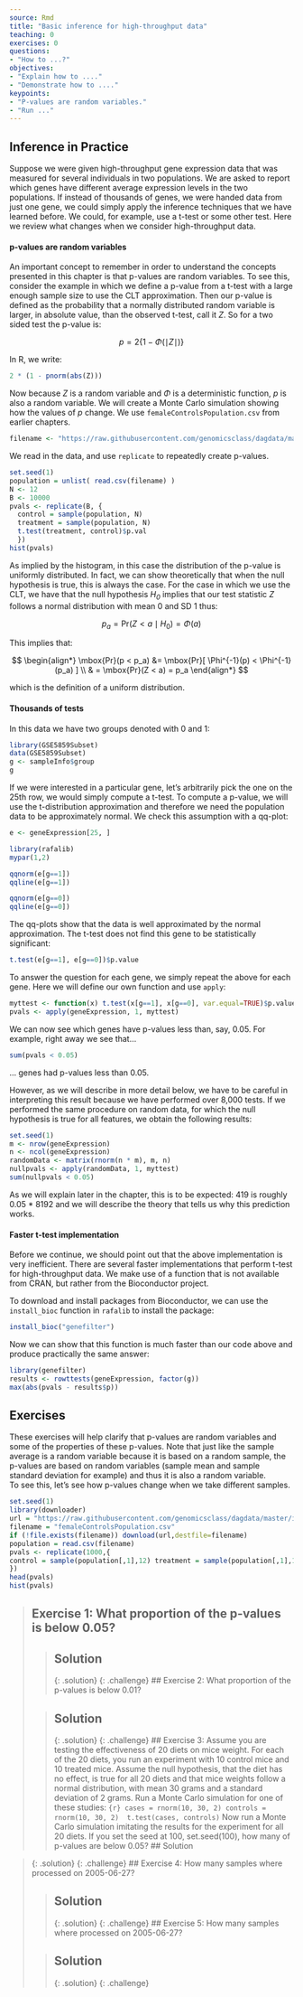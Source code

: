 ```yaml
---
source: Rmd
title: "Basic inference for high-throughput data"
teaching: 0
exercises: 0
questions:
- "How to ...?"
objectives:
- "Explain how to ...."
- "Demonstrate how to ...."
keypoints:
- "P-values are random variables."
- "Run ..."
---
```


## Inference in Practice

Suppose we were given high-throughput gene expression data that was measured for 
several individuals in two populations. We are asked to report which genes have 
different average expression levels in the two populations. If instead of 
thousands of genes, we were handed data from just one gene, we could simply 
apply the inference techniques that we have learned before. We could, for 
example, use a t-test or some other test. Here we review what changes when we 
consider high-throughput data.

#### p-values are random variables

An important concept to remember in order to understand the concepts presented 
in this chapter is that p-values are random variables. To see this, consider 
the example in which we define a p-value from a t-test with a large enough 
sample size to use the CLT approximation. Then our p-value is defined as the 
probability that a normally distributed random variable is larger, in absolute 
value, than the observed t-test, call it <i>Z</i>. So for a two sided test the 
p-value is: 

$$
p = 2 \{ 1 - \Phi(\mid Z \mid)\}
$$

In R, we write:
```r
2 * (1 - pnorm(abs(Z)))
```

Now because <i>Z</i> is a random variable and $\Phi$ is a deterministic
function, <i>p</i> is also a random variable. We will create a Monte Carlo
simulation showing how the values of <i>p</i> change. We use `femaleControlsPopulation.csv` from earlier chapters.

```r
filename <- "https://raw.githubusercontent.com/genomicsclass/dagdata/master/inst/extdata/femaleControlsPopulation.csv"
```

We read in the data, and use `replicate` to repeatedly create p-values.

```r
set.seed(1)
population = unlist( read.csv(filename) )
N <- 12
B <- 10000
pvals <- replicate(B, {
  control = sample(population, N)
  treatment = sample(population, N)
  t.test(treatment, control)$p.val 
  })
hist(pvals)
```

As implied by the histogram, in this case the distribution of the p-value is 
uniformly distributed. In fact, we can show theoretically that when the null hypothesis is true, this is always the case. For the case in which we use the 
CLT, we have that the null hypothesis <i>H<sub>0</sub></i> implies that our test statistic <i>Z</i>  follows a normal distribution with mean 0 and SD 1 thus:

$$
p_a = \mbox{Pr}(Z < a \mid H_0) = \Phi(a)
$$

This implies that:

$$
\begin{align*}
\mbox{Pr}(p < p_a) &= \mbox{Pr}[ \Phi^{-1}(p) < \Phi^{-1}(p_a) ] \\
  & = \mbox{Pr}(Z < a) = p_a
\end{align*}
$$

which is the definition of a uniform distribution.

#### Thousands of tests

In this data we have two groups denoted with 0 and 1:
```r
library(GSE5859Subset)
data(GSE5859Subset)
g <- sampleInfo$group
g
```

If we were interested in a particular gene, let's arbitrarily pick the one on 
the 25th row, we would simply compute a t-test. To compute a p-value, we will 
use the t-distribution approximation and therefore we need the population data 
to be approximately normal. We check this assumption with a qq-plot:

```r
e <- geneExpression[25, ]

library(rafalib)
mypar(1,2)

qqnorm(e[g==1])
qqline(e[g==1])

qqnorm(e[g==0])
qqline(e[g==0])
```

The qq-plots show that the data is well approximated by the normal 
approximation. The t-test does not find this gene to be statistically 
significant:

```r
t.test(e[g==1], e[g==0])$p.value
```

To answer the question for each gene, we simply repeat the above for each gene. Here we will define our own function and use `apply`:

```r
myttest <- function(x) t.test(x[g==1], x[g==0], var.equal=TRUE)$p.value
pvals <- apply(geneExpression, 1, myttest)
```

We can now see which genes have p-values less than, say, 0.05. For example, right away we see that...

```r
sum(pvals < 0.05)
```

... genes had p-values less than 0.05.

However, as we will describe in more detail below, we have to be careful in interpreting this result because we have performed over 8,000 tests. If we performed the same procedure on random data, for which the null hypothesis is true for all features, we obtain the following results:

```r
set.seed(1)
m <- nrow(geneExpression)
n <- ncol(geneExpression)
randomData <- matrix(rnorm(n * m), m, n)
nullpvals <- apply(randomData, 1, myttest)
sum(nullpvals < 0.05)
```

As we will explain later in the chapter, this is to be expected: 419 is roughly 0.05 * 8192 and we will describe the theory that tells us why this prediction works.

#### Faster t-test implementation

Before we continue, we should point out that the above implementation is very inefficient. There are several faster implementations that perform t-test for high-throughput data. We make use of a function that is not available from CRAN, but rather from the Bioconductor project. 

To download and install packages from Bioconductor, we can use the `install_bioc` function in `rafalib` to install the package:


```r
install_bioc("genefilter")
```

Now we can show that this function is much faster than our code above and produce practically the same answer:

```r
library(genefilter)
results <- rowttests(geneExpression, factor(g))
max(abs(pvals - results$p))
```

## Exercises
These exercises will help clarify that p-values are random variables and some of 
the properties of these p-values. Note that just like the sample average is a 
random variable because it is based on a random sample, the p-values are based 
on random variables (sample mean and sample standard deviation for example) and 
thus it is also a random variable.  
To see this, let’s see how p-values change when we take different samples.

```r
set.seed(1)
library(downloader)
url = "https://raw.githubusercontent.com/genomicsclass/dagdata/master/inst/extda\ ta/femaleControlsPopulation.csv"
filename = "femaleControlsPopulation.csv"
if (!file.exists(filename)) download(url,destfile=filename)
population = read.csv(filename)
pvals <- replicate(1000,{
control = sample(population[,1],12) treatment = sample(population[,1],12) t.test(treatment,control)$p.val
})
head(pvals)
hist(pvals)
```

> ## Exercise 1: What proportion of the p-values is below 0.05?
>
> > ## Solution
> >
> {: .solution}
{: .challenge}
> ## Exercise 2: What proportion of the p-values is below 0.01?
>
> > ## Solution
> >
> {: .solution}
{: .challenge}
> ## Exercise 3: Assume you are testing the effectiveness of 20 diets on mice 
> weight. For each of the 20 diets, you run an experiment with 10 control mice 
> and 10 treated mice. Assume the null hypothesis, that the diet has no effect, 
> is true for all 20 diets and that mice weights follow a normal distribution, 
> with mean 30 grams and a standard deviation of 2 grams. Run a Monte Carlo 
> simulation for one of these studies:
>  ```{r}
>  cases = rnorm(10, 30, 2)
>  controls = rnorm(10, 30, 2) 
>  t.test(cases, controls)     
>  ```
>  Now run a Monte Carlo simulation imitating the results for the experiment for 
>  all 20 diets. If you set the seed at 100, set.seed(100), how many of p-values 
>  are below 0.05?
> > ## Solution
> >

> {: .solution}
{: .challenge}
> ## Exercise 4: How many samples where processed on 2005-06-27?
>
> > ## Solution
> >
> {: .solution}
{: .challenge}
> ## Exercise 5: How many samples where processed on 2005-06-27?
>
> > ## Solution
> >
> {: .solution}
{: .challenge}
